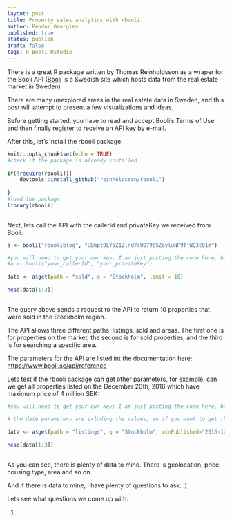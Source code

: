 ```yaml
---
layout: post
title: Property sales analytics with rbooli.
author: Feodor Georgiev
published: true
status: publish
draft: false
tags: R Booli RStudio
---
```

 
There is a great R package written by Thomas Reinholdsson as a wraper for the Booli API ([Booli](https://www.booli.se/) is a Swedish site which hosts data from the real estate market in Sweden)
 
There are many unexplored areas in the real estate data in Sweden, and this post will attempt to present a few visualizations and ideas. 
 
Before getting started, you have to read and accept Booli's Terms of Use and then finally register to receive an API key by e-mail.
 
After this, let's install the rbooli package:
 
```r
knitr::opts_chunk$set(echo = TRUE)
#check if the package is already installed
 
if(!require(rbooli)){
    devtools::install_github("reinholdsson/rbooli")
  
}
#load the package
library(rbooli)
 
```
 
Next, lets call the API with the callerId and privateKey we received from Booli:
```r
a <- booli("rbooliblog", "UBmptOLYsZ1Zlnd7cUO796SZeyluNP9TjWQ3c01m")
```
 
 
```r
 
#you will need to get your own key; I am just posting the code here, but am excluding my key
#a <- booli("your_callerId", "your_privateKey")
 
data <- a$get(path = "sold", q = "Stockholm", limit = 10)
 
head(data[1:3])
 
```
 
 
The query above sends a request to the API to return 10 properties that were sold in the Stockholm region. 
 
The API allows three different paths: listings, sold and areas. The first one is for properties on the market, the second is for sold properties, and the third is for searching a specific area. 
 
The parameters for the API are listed int the documentation here: [https://www.booli.se/api/reference](https://www.booli.se/api/reference) 
 
Lets test if the rbooli package can get other parameters, for example, can we get all properties listed on the December 20th, 2016 which have maximum price of 4 million SEK: 
 
 
```r
 
#you will need to get your own key; I am just posting the code here, but am excluding my key
 
# the date parameters are exluding the values, so if you want to get the Dec 20th, you need to do a range between 19th to the 21st to get the 20th. This is how the API is developed, I guess. 
 
data <- a$get(path = "listings", q = "Stockholm", minPublished="2016-12-19", maxPublished="2016-12-21",maxListPrice = "4000000", limit = 50)
 
head(data[1:3])
 
```
 
 
As you can see, there is plenty of data to mine. There is geolocation, price, housing type, area and so on. 
 
And if there is data to mine, I have plenty of questions to ask. :)
 
Lets see what questions we come up with:
 
1. 
